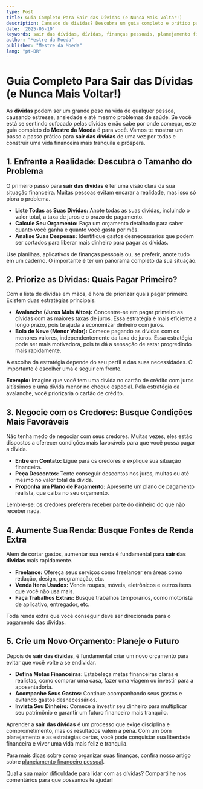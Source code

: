 ```yaml
---
type: Post
title: Guia Completo Para Sair das Dívidas (e Nunca Mais Voltar!)
description: Cansado de dívidas? Descubra um guia completo e prático para sair do vermelho e construir uma vida financeira saudável.
date: '2025-06-10'
keywords: sair das dívidas, dívidas, finanças pessoais, planejamento financeiro, orçamento, educação financeira
author: "Mestre da Moeda"
publisher: "Mestre da Moeda"
lang: "pt-BR"
---
```


# Guia Completo Para Sair das Dívidas (e Nunca Mais Voltar!)

As **dívidas** podem ser um grande peso na vida de qualquer pessoa, causando estresse, ansiedade e até mesmo problemas de saúde. Se você está se sentindo sufocado pelas dívidas e não sabe por onde começar, este guia completo do **Mestre da Moeda** é para você. Vamos te mostrar um passo a passo prático para **sair das dívidas** de uma vez por todas e construir uma vida financeira mais tranquila e próspera.

## 1. Enfrente a Realidade: Descubra o Tamanho do Problema

O primeiro passo para **sair das dívidas** é ter uma visão clara da sua situação financeira. Muitas pessoas evitam encarar a realidade, mas isso só piora o problema.

*   **Liste Todas as Suas Dívidas:** Anote todas as suas dívidas, incluindo o valor total, a taxa de juros e o prazo de pagamento.
*   **Calcule Seu Orçamento:** Faça um orçamento detalhado para saber quanto você ganha e quanto você gasta por mês.
*   **Analise Suas Despesas:** Identifique gastos desnecessários que podem ser cortados para liberar mais dinheiro para pagar as dívidas.

Use planilhas, aplicativos de finanças pessoais ou, se preferir, anote tudo em um caderno. O importante é ter um panorama completo da sua situação.

## 2. Priorize as Dívidas: Quais Pagar Primeiro?

Com a lista de dívidas em mãos, é hora de priorizar quais pagar primeiro. Existem duas estratégias principais:

*   **Avalanche (Juros Mais Altos):** Concentre-se em pagar primeiro as dívidas com as maiores taxas de juros. Essa estratégia é mais eficiente a longo prazo, pois te ajuda a economizar dinheiro com juros.
*   **Bola de Neve (Menor Valor):** Comece pagando as dívidas com os menores valores, independentemente da taxa de juros. Essa estratégia pode ser mais motivadora, pois te dá a sensação de estar progredindo mais rapidamente.

A escolha da estratégia depende do seu perfil e das suas necessidades. O importante é escolher uma e seguir em frente.

**Exemplo:** Imagine que você tem uma dívida no cartão de crédito com juros altíssimos e uma dívida menor no cheque especial. Pela estratégia da avalanche, você priorizaria o cartão de crédito.

## 3. Negocie com os Credores: Busque Condições Mais Favoráveis

Não tenha medo de negociar com seus credores. Muitas vezes, eles estão dispostos a oferecer condições mais favoráveis para que você possa pagar a dívida.

*   **Entre em Contato:** Ligue para os credores e explique sua situação financeira.
*   **Peça Descontos:** Tente conseguir descontos nos juros, multas ou até mesmo no valor total da dívida.
*   **Proponha um Plano de Pagamento:** Apresente um plano de pagamento realista, que caiba no seu orçamento.

Lembre-se: os credores preferem receber parte do dinheiro do que não receber nada.

## 4. Aumente Sua Renda: Busque Fontes de Renda Extra

Além de cortar gastos, aumentar sua renda é fundamental para **sair das dívidas** mais rapidamente.

*   **Freelance:** Ofereça seus serviços como freelancer em áreas como redação, design, programação, etc.
*   **Venda Itens Usados:** Venda roupas, móveis, eletrônicos e outros itens que você não usa mais.
*   **Faça Trabalhos Extras:** Busque trabalhos temporários, como motorista de aplicativo, entregador, etc.

Toda renda extra que você conseguir deve ser direcionada para o pagamento das dívidas.

## 5. Crie um Novo Orçamento: Planeje o Futuro

Depois de **sair das dívidas**, é fundamental criar um novo orçamento para evitar que você volte a se endividar.

*   **Defina Metas Financeiras:** Estabeleça metas financeiras claras e realistas, como comprar uma casa, fazer uma viagem ou investir para a aposentadoria.
*   **Acompanhe Seus Gastos:** Continue acompanhando seus gastos e evitando gastos desnecessários.
*   **Invista Seu Dinheiro:** Comece a investir seu dinheiro para multiplicar seu patrimônio e garantir um futuro financeiro mais tranquilo.

Aprender a **sair das dívidas** é um processo que exige disciplina e comprometimento, mas os resultados valem a pena. Com um bom planejamento e as estratégias certas, você pode conquistar sua liberdade financeira e viver uma vida mais feliz e tranquila.

Para mais dicas sobre como organizar suas finanças, confira nosso artigo sobre [planejamento financeiro pessoal](/posts/1-economizar-dinheiro-todo-mes).

Qual a sua maior dificuldade para lidar com as dívidas? Compartilhe nos comentários para que possamos te ajudar!